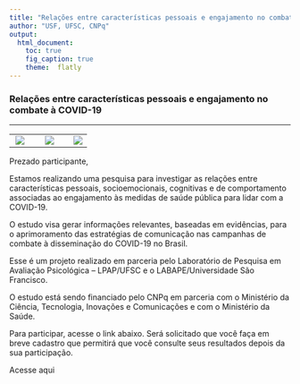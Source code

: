 ```yaml
---
title: "Relações entre características pessoais e engajamento no combate à COVID-19"
author: "USF, UFSC, CNPq"
output:
  html_document:
    toc: true
    fig_caption: true
    theme:  flatly
---
```


### Relações entre características pessoais e engajamento no combate à COVID-19

------------------------------------------------------------------------

|                          |                                              |                      |
|:------------------------:|:--------------------------------------------:|:--------------------:|
| ![](images/logo-usf.png) | ![](images/brasao_default.png) | ![](images/cnpq.png) |

Prezado participante,

Estamos realizando uma pesquisa para investigar as relações entre características pessoais, socioemocionais, cognitivas e de comportamento associadas ao engajamento às medidas de saúde pública para lidar com a COVID-19.

O estudo visa gerar informações relevantes, baseadas em evidências, para o aprimoramento das estratégias de comunicação nas campanhas de combate à disseminação do COVID-19 no Brasil.

Esse é um projeto realizado em parceria pelo Laboratório de Pesquisa em Avaliação Psicológica -- LPAP/UFSC e o LABAPE/Universidade São Francisco.

O estudo está sendo financiado pelo CNPq em parceria com o Ministério da Ciência, Tecnologia, Inovações e Comunicações e com o Ministério da Saúde.

Para participar, acesse o link abaixo. Será solicitado que você faça em breve cadastro que permitirá que você consulte seus resultados depois da sua participação.

Acesse aqui

